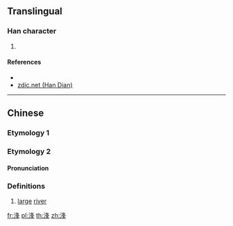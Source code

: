 {{character info/new}}
==Translingual==

===Han character===
{{Han char|rn=85|rad=水|as=07|sn=10|four=|canj=EHEJ|ids=⿰氵夆}}

# {{defn|Han|sort=水07}}

====References====
* {{Han ref|kx=0625.050|dkj=17492|dj=1023.040|hdz=31631.040|uh=6D72|ud=28018}}
* [http://www.zdic.net/z/1d/js/6D72.htm zdic.net (Han Dian)]

----

==Chinese==
{{zh-forms}}

===Etymology 1===
{{zh-see|漨|a}}

===Etymology 2===
====Pronunciation====
{{zh-pron
|m=hóng
|c=
|mc=
|oc=
|ma=
|cat=n
}}

===Definitions===
{{zh-hanzi}}

# [[large]] [[river]]


[[fr:浲]]
[[pl:浲]]
[[th:浲]]
[[zh:浲]]